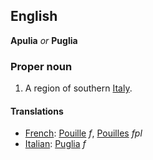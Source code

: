 ==English==
'''Apulia''' ''or'' '''Puglia'''

===Proper noun===

#A region of southern [[Italy]].

====Translations====

*[[French]]: [[Pouille]] ''f'', [[Pouilles]] ''fpl''
*[[Italian]]: [[Puglia]] ''f''